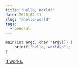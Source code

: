 ```yaml
---
title: "Hello, World!"
date: 2020-02-11
slug: "/hello-world"
tags:
  - General
---
```


```c
main(int argc, char *argv[]) {
    printf("hello, world\n");
}
```

[It works.](https://en.wikipedia.org/wiki/%22Hello,_World!%22_program)
